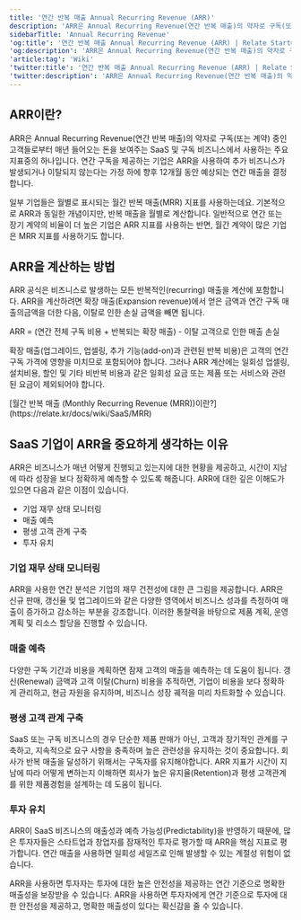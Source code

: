 ```yaml
---
title: '연간 반복 매출 Annual Recurring Revenue (ARR)'
description: 'ARR은 Annual Recurring Revenue(연간 반복 매출)의 약자로 구독(또는 계약) 중인 고객들로부터 매년 들어오는 돈을 보여주는 SaaS 및 구독 비즈니스에서 사용하는 주요 지표중의 하나입니다.'
sidebarTitle: 'Annual Recurring Revenue'
'og:title': '연간 반복 매출 Annual Recurring Revenue (ARR) | Relate Startup Wiki'
'og:description': 'ARR은 Annual Recurring Revenue(연간 반복 매출)의 약자로 구독(또는 계약) 중인 고객들로부터 매년 들어오는 돈을 보여주는 SaaS 및 구독 비즈니스에서 사용하는 주요 지표중의 하나입니다.'
'article:tag': 'Wiki'
'twitter:title': '연간 반복 매출 Annual Recurring Revenue (ARR) | Relate Startup Wiki'
'twitter:description': 'ARR은 Annual Recurring Revenue(연간 반복 매출)의 약자로 구독(또는 계약) 중인 고객들로부터 매년 들어오는 돈을 보여주는 SaaS 및 구독 비즈니스에서 사용하는 주요 지표중의 하나입니다.'
---
```


## ARR이란?

ARR은 Annual Recurring Revenue(연간 반복 매출)의 약자로 구독(또는 계약) 중인 고객들로부터 매년 들어오는 돈을 보여주는 SaaS 및 구독 비즈니스에서 사용하는 주요 지표중의 하나입니다. 연간 구독을 제공하는 기업은 ARR을 사용하여 추가 비즈니스가 발생되거나 이탈되지 않는다는 가정 하에 향후 12개월 동안 예상되는 연간 매출을 결정합니다.

일부 기업들은 월별로 표시되는 월간 반복 매출(MRR) 지표를 사용하는데요. 기본적으로 ARR과 동일한 개념이지만, 반복 매출을 월별로 계산합니다. 일반적으로 연간 또는 장기 계약의 비율이 더 높은 기업은 ARR 지표를 사용하는 반면, 월간 계약이 많은 기업은 MRR 지표를 사용하기도 합니다.

## ARR을 계산하는 방법

ARR 공식은 비즈니스로 발생하는 모든 반복적인(recurring) 매출을 계산에 포함합니다. ARR을 계산하려면 확장 매출(Expansion revenue)에서 얻은 금액과 연간 구독 매출의금액을 더한 다음, 이탈로 인한 손실 금액을 빼면 됩니다.

<Card title="ARR 공식" icon="lightbulb" iconType="duotone">
  ARR = (연간 전체 구독 비용 + 반복되는 확장 매출) - 이탈 고객으로 인한 매출
  손실
</Card>

확장 매출(업그레이드, 업셀링, 추가 기능(add-on)과 관련된 반복 비용)은 고객의 연간 구독 가격에 영향을 미치므로 포함되어야 합니다. 그러나 ARR 계산에는 일회성 업셀링, 설치비용, 할인 및 기타 비반복 비용과 같은 일회성 요금 또는 제품 또는 서비스와 관련된 요금이 제외되어야 합니다.

<Tip>
  [월간 반복 매출 (Monthly Recurring Revenue
  (MRR))이란?](https://relate.kr/docs/wiki/SaaS/MRR)
</Tip>

## SaaS 기업이 ARR을 중요하게 생각하는 이유

ARR은 비즈니스가 매년 어떻게 진행되고 있는지에 대한 현황을 제공하고, 시간이 지남에 따라 성장을 보다 정확하게 예측할 수 있도록 해줍니다. ARR에 대한 깊은 이해도가 있으면 다음과 같은 이점이 있습니다.

- 기업 재무 상태 모니터링
- 매출 예측
- 평생 고객 관계 구축
- 투자 유치

### 기업 재무 상태 모니터링

ARR을 사용한 연간 분석은 기업의 재무 건전성에 대한 큰 그림을 제공합니다. ARR은 신규 판매, 갱신율 ​​및 업그레이드와 같은 다양한 영역에서 비즈니스 성과를 측정하여 매출이 증가하고 감소하는 부분을 강조합니다. 이러한 통찰력을 바탕으로 제품 계획, 운영 계획 및 리소스 할당을 진행할 수 있습니다.

### 매출 예측

다양한 구독 기간과 비용을 계획하면 잠재 고객의 매출을 예측하는 데 도움이 됩니다. 갱신(Renewal) 금액과 고객 이탈(Churn) 비용을 추적하면, 기업이 비용을 보다 정확하게 관리하고, 현금 자원을 유지하며, 비즈니스 성장 궤적을 미리 차트화할 수 있습니다.

### 평생 고객 관계 구축

SaaS 또는 구독 비즈니스의 경우 단순한 제품 판매가 아닌, 고객과 장기적인 관계를 구축하고, 지속적으로 요구 사항을 충족하며 높은 관련성을 유지하는 것이 중요합니다. 회사가 반복 매출을 달성하기 위해서는 구독자를 유지해야합니다. ARR 지표가 시간이 지남에 따라 어떻게 변하는지 이해하면 회사가 높은 유지율(Retention)과 평생 고객관계를 위한 제품경험을 설계하는 데 도움이 됩니다.

### 투자 유치

ARR이 SaaS 비즈니스의 매출성과 예측 가능성(Predictability)을 반영하기 때문에, 많은 투자자들은 스타트업과 창업자를 잠재적인 투자로 평가할 때 ARR을 핵심 지표로 평가합니다. 연간 매출을 사용하면 일회성 세일즈로 인해 발생할 수 있는 계절성 위험이 없습니다.

ARR을 사용하면 투자자는 투자에 대한 높은 안전성을 제공하는 연간 기준으로 명확한 매출성을 보장받을 수 있습니다.
ARR을 사용하면 투자자에게 연간 기준으로 투자에 대한 안전성을 제공하고, 명확한 매출성이 있다는 확신감을 줄 수 있습니다.
